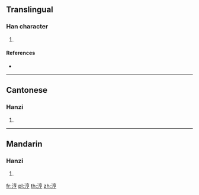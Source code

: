 {{character info/new}}
==Translingual==

===Han character===
{{Han char|rn=85|rad=水|as=07|sn=10|four=|canj=EYRN,XEYRN|ids=⿰氵亨}}

# {{defn|Han|sort=水07}}

====References====
* {{Han ref|kx=0627.311|hdz=31631.071|uh=6DA5|ud=28069}}

----

==Cantonese==

===Hanzi===
{{yue-hanzi|jyut=[[hang1]]|y=hang1}}

# {{defn|lang=yue|sort=水07}}

----

==Mandarin==

===Hanzi===
{{cmn-hanzi|pin=[[hēng]] ([[heng1]])|wg=heng<sup>1</sup>}}

# {{defn|lang=cmn|sort=水07}}

[[fr:涥]]
[[pl:涥]]
[[th:涥]]
[[zh:涥]]